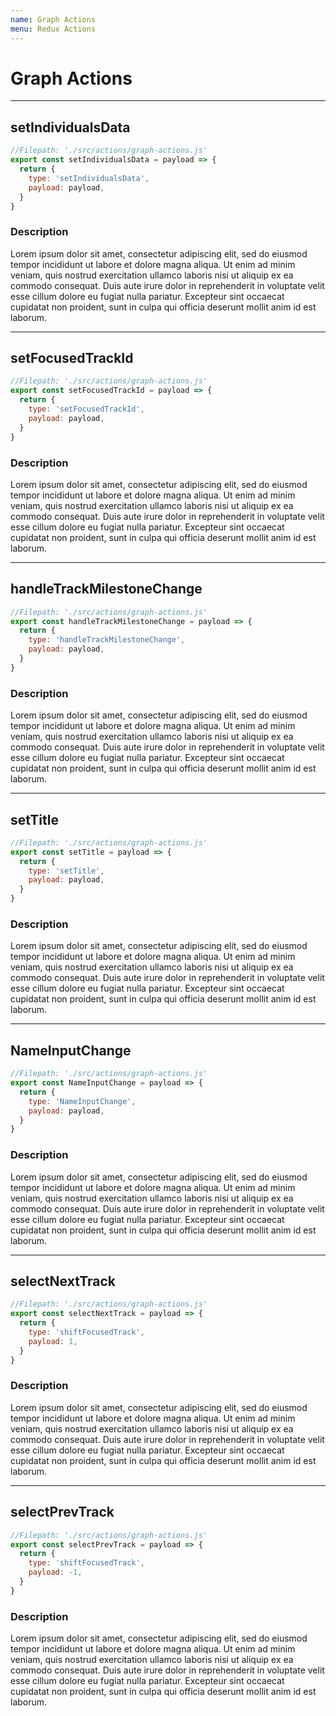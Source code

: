 ```yaml
---
name: Graph Actions
menu: Redux Actions
---
```


# Graph Actions

---
## setIndividualsData 
```js
//Filepath: './src/actions/graph-actions.js'
export const setIndividualsData = payload => {
  return {
    type: 'setIndividualsData',
    payload: payload,
  }
}
```
### Description
Lorem ipsum dolor sit amet, consectetur adipiscing elit, sed do eiusmod tempor incididunt ut labore et dolore magna aliqua. Ut enim ad minim veniam, quis nostrud exercitation ullamco laboris nisi ut aliquip ex ea commodo consequat. Duis aute irure dolor in reprehenderit in voluptate velit esse cillum dolore eu fugiat nulla pariatur. Excepteur sint occaecat cupidatat non proident, sunt in culpa qui officia deserunt mollit anim id est laborum.

---
## setFocusedTrackId 
```js
//Filepath: './src/actions/graph-actions.js'
export const setFocusedTrackId = payload => {
  return {
    type: 'setFocusedTrackId',
    payload: payload,
  }
}
```
### Description
Lorem ipsum dolor sit amet, consectetur adipiscing elit, sed do eiusmod tempor incididunt ut labore et dolore magna aliqua. Ut enim ad minim veniam, quis nostrud exercitation ullamco laboris nisi ut aliquip ex ea commodo consequat. Duis aute irure dolor in reprehenderit in voluptate velit esse cillum dolore eu fugiat nulla pariatur. Excepteur sint occaecat cupidatat non proident, sunt in culpa qui officia deserunt mollit anim id est laborum.

---
## handleTrackMilestoneChange 
```js
//Filepath: './src/actions/graph-actions.js'
export const handleTrackMilestoneChange = payload => {
  return {
    type: 'handleTrackMilestoneChange',
    payload: payload,
  }
}
```
### Description
Lorem ipsum dolor sit amet, consectetur adipiscing elit, sed do eiusmod tempor incididunt ut labore et dolore magna aliqua. Ut enim ad minim veniam, quis nostrud exercitation ullamco laboris nisi ut aliquip ex ea commodo consequat. Duis aute irure dolor in reprehenderit in voluptate velit esse cillum dolore eu fugiat nulla pariatur. Excepteur sint occaecat cupidatat non proident, sunt in culpa qui officia deserunt mollit anim id est laborum.

---
## setTitle 
```js
//Filepath: './src/actions/graph-actions.js'
export const setTitle = payload => {
  return {
    type: 'setTitle',
    payload: payload,
  }
}
```
### Description
Lorem ipsum dolor sit amet, consectetur adipiscing elit, sed do eiusmod tempor incididunt ut labore et dolore magna aliqua. Ut enim ad minim veniam, quis nostrud exercitation ullamco laboris nisi ut aliquip ex ea commodo consequat. Duis aute irure dolor in reprehenderit in voluptate velit esse cillum dolore eu fugiat nulla pariatur. Excepteur sint occaecat cupidatat non proident, sunt in culpa qui officia deserunt mollit anim id est laborum.

---
## NameInputChange 
```js
//Filepath: './src/actions/graph-actions.js'
export const NameInputChange = payload => {
  return {
    type: 'NameInputChange',
    payload: payload,
  }
}
```
### Description
Lorem ipsum dolor sit amet, consectetur adipiscing elit, sed do eiusmod tempor incididunt ut labore et dolore magna aliqua. Ut enim ad minim veniam, quis nostrud exercitation ullamco laboris nisi ut aliquip ex ea commodo consequat. Duis aute irure dolor in reprehenderit in voluptate velit esse cillum dolore eu fugiat nulla pariatur. Excepteur sint occaecat cupidatat non proident, sunt in culpa qui officia deserunt mollit anim id est laborum.

---
## selectNextTrack 
```js
//Filepath: './src/actions/graph-actions.js'
export const selectNextTrack = payload => {
  return {
    type: 'shiftFocusedTrack',
    payload: 1,
  }
}
```
### Description
Lorem ipsum dolor sit amet, consectetur adipiscing elit, sed do eiusmod tempor incididunt ut labore et dolore magna aliqua. Ut enim ad minim veniam, quis nostrud exercitation ullamco laboris nisi ut aliquip ex ea commodo consequat. Duis aute irure dolor in reprehenderit in voluptate velit esse cillum dolore eu fugiat nulla pariatur. Excepteur sint occaecat cupidatat non proident, sunt in culpa qui officia deserunt mollit anim id est laborum.

---
## selectPrevTrack 
```js
//Filepath: './src/actions/graph-actions.js'
export const selectPrevTrack = payload => {
  return {
    type: 'shiftFocusedTrack',
    payload: -1,
  }
}
```
### Description
Lorem ipsum dolor sit amet, consectetur adipiscing elit, sed do eiusmod tempor incididunt ut labore et dolore magna aliqua. Ut enim ad minim veniam, quis nostrud exercitation ullamco laboris nisi ut aliquip ex ea commodo consequat. Duis aute irure dolor in reprehenderit in voluptate velit esse cillum dolore eu fugiat nulla pariatur. Excepteur sint occaecat cupidatat non proident, sunt in culpa qui officia deserunt mollit anim id est laborum.
